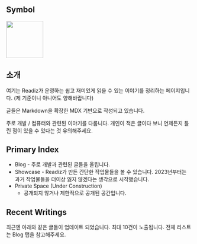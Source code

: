 
## Symbol
<Image src="readiz.jpg" width="100"/>

## 소개

여기는 Readiz가 운영하는 쉽고 재미있게 읽을 수 있는 이야기를 정리하는 페이지입니다. (제 기준이니 아니어도 양해바랍니다)

글들은 Markdown을 확장한 MDX 기반으로 작성되고 있습니다.

주로 개발 / 컴퓨터와 관련된 이야기를 다룹니다. 개인이 적은 글이다 보니 언제든지 틀린 점이 있을 수 있다는 것 유의해주세요.

## Primary Index

- <Link to="/blog">Blog</Link>
    - 주로 개발과 관련된 글들을 올립니다.
- <Link to="/showcase">Showcase</Link>
    - Readiz가 만든 간단한 작업물들을 볼 수 있습니다. 2023년부터는 과거 작업물들을 더이상 잃지 않겠다는 생각으로 시작했습니다.
- Private Space (Under Construction)
    - 공개되지 않거나 제한적으로 공개된 공간입니다.

## Recent Writings

최근엔 아래와 같은 글들이 업데이트 되었습니다. 최대 10건이 노출됩니다. 전체 리스트는 Blog 탭을 참고해주세요.

<RecentWritings />